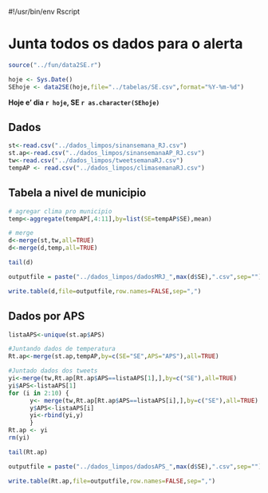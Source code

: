 #!/usr/bin/env Rscript

Junta todos os dados para o alerta
=====================================

```r
source("../fun/data2SE.r")
```

```r
hoje <- Sys.Date()
SEhoje <- data2SE(hoje,file="../tabelas/SE.csv",format="%Y-%m-%d")
```

**Hoje e' dia `r hoje`, SE `r as.character(SEhoje)`**

Dados 
------

```r
st<-read.csv("../dados_limpos/sinansemana_RJ.csv")
st.ap<-read.csv("../dados_limpos/sinansemanaAP_RJ.csv")
tw<-read.csv("../dados_limpos/tweetsemanaRJ.csv")
tempAP <- read.csv("../dados_limpos/climasemanaRJ.csv")
```


Tabela a nivel de municipio
---------------------------------

```r
# agregar clima pro municipio
temp<-aggregate(tempAP[,4:11],by=list(SE=tempAP$SE),mean)
```


```r
# merge
d<-merge(st,tw,all=TRUE)
d<-merge(d,temp,all=TRUE)
```

```r
tail(d)
```
 

```r
outputfile = paste("../dados_limpos/dadosMRJ_",max(d$SE),".csv",sep="")
```

 

```r
write.table(d,file=outputfile,row.names=FALSE,sep=",")
``` 

Dados por APS
--------------
  
```r
listaAPS<-unique(st.ap$APS)
```

```r
#Juntando dados de temperatura
Rt.ap<-merge(st.ap,tempAP,by=c(SE="SE",APS="APS"),all=TRUE)
```


```r
#Juntado dados dos tweets
yi<-merge(tw,Rt.ap[Rt.ap$APS==listaAPS[1],],by=c("SE"),all=TRUE)
yi$APS<-listaAPS[1]
for (i in 2:10) {
      y<- merge(tw,Rt.ap[Rt.ap$APS==listaAPS[i],],by=c("SE"),all=TRUE)
      y$APS<-listaAPS[i]
      yi<-rbind(yi,y)
      }
Rt.ap <- yi
rm(yi)

tail(Rt.ap)
```


```r
outputfile = paste("../dados_limpos/dadosAPS_",max(d$SE),".csv",sep="")
```


```r
write.table(Rt.ap,file=outputfile,row.names=FALSE,sep=",")
``` 
